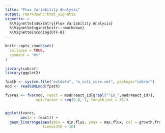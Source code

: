 ```yaml
---
title: "Flux Variability Analysis"
output: rmarkdown::html_vignette
vignette: >
  %\VignetteIndexEntry{Flux Variability Analysis}
  %\VignetteEngine{knitr::rmarkdown}
  %\VignetteEncoding{UTF-8}
---
```


```r
knitr::opts_chunk$set(
  collapse = TRUE,
  comment = "#>"
)
```

```r
library(cobrar)
library(ggplot2)
```

```r
fpath <- system.file("extdata", "e_coli_core.xml", package="cobrar")
mod <- readSBMLmod(fpath)

fvares <- fva(mod, react = mod@react_id[grepl("^EX_",mod@react_id)],
              opt.factor = seq(0.8, 1, length.out = 31))


ggplot(fvares,
       aes(x = react)) +
  geom_linerange(aes(ymin = min.flux, ymax = max.flux, col = growth.fraction),
                 linewidth = 10)
```
